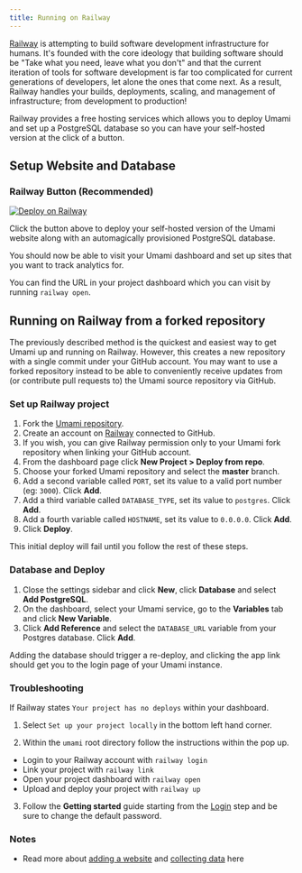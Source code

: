 ```yaml
---
title: Running on Railway
---
```


[Railway](https://railway.app/) is attempting to build software development infrastructure for humans. It's founded with the core ideology that building software should be "Take what you need, leave what you don't" and that the current iteration of tools for software development is far too complicated for current generations of developers, let alone the ones that come next. As a result, Railway handles your builds, deployments, scaling, and management of infrastructure; from development to production!

Railway provides a free hosting services which allows you to deploy Umami and set up a PostgreSQL database so you can have your self-hosted version at the click of a button.

## Setup Website and Database

### Railway Button (Recommended)

[![Deploy on Railway](https://railway.app/button.svg)](https://railway.app/new/template/umami-analytics)

Click the button above to deploy your self-hosted version of the Umami website along with an automagically provisioned PostgreSQL database.

You should now be able to visit your Umami dashboard and set up sites that you want to track analytics for.

You can find the URL in your project dashboard which you can visit by running `railway open`.

## Running on Railway from a forked repository

The previously described method is the quickest and easiest way to get Umami up and running on Railway. However, this creates a new repository with a single commit under your GitHub account. You may want to use a forked repository instead to be able to conveniently receive updates from (or contribute pull requests to) the Umami source repository via GitHub.

### Set up Railway project

1. Fork the [Umami repository](https://github.com/umami-software/umami).
1. Create an account on [Railway](https://railway.app/) connected to GitHub.
1. If you wish, you can give Railway permission only to your Umami fork repository when linking your GitHub account.
1. From the dashboard page click **New Project > Deploy from repo**.
1. Choose your forked Umami repository and select the **master** branch.
1. Add a second variable called `PORT`, set its value to a valid port number (eg: `3000`). Click **Add**.
1. Add a third variable called `DATABASE_TYPE`, set its value to `postgres`. Click **Add**.
1. Add a fourth variable called `HOSTNAME`, set its value to `0.0.0.0`. Click **Add**.
1. Click **Deploy**.

This initial deploy will fail until you follow the rest of these steps.

### Database and Deploy

1. Close the settings sidebar and click **New**, click **Database** and select **Add PostgreSQL**.
1. On the dashboard, select your Umami service, go to the **Variables** tab and click **New Variable**.
1. Click **Add Reference** and select the `DATABASE_URL` variable from your Postgres database. Click **Add**.

Adding the database should trigger a re-deploy, and clicking the app link should get you to the login page of your Umami instance.

### Troubleshooting

If Railway states `Your project has no deploys` within your dashboard.

1. Select `Set up your project locally` in the bottom left hand corner.

2. Within the `umami` root directory follow the instructions within the pop up.

- Login to your Railway account with `railway login`
- Link your project with `railway link`
- Open your project dashboard with `railway open`
- Upload and deploy your project with `railway up`

3. Follow the **Getting started** guide starting from the [Login](/docs/login) step and be sure to change the default password.

### Notes

- Read more about [adding a website](https://umami.is/docs/add-a-website) and [collecting data](https://umami.is/docs/collect-data) here
